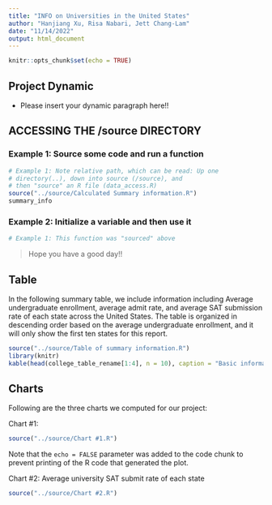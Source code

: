```yaml
---
title: "INFO on Universities in the United States"
author: "Hanjiang Xu, Risa Nabari, Jett Chang-Lam"
date: "11/14/2022"
output: html_document
---
```


```r
knitr::opts_chunk$set(echo = TRUE)
```

## Project Dynamic

* Please insert your dynamic paragraph here!!



## ACCESSING THE /source DIRECTORY
### Example 1: Source some code and run a function
```r
# Example 1: Note relative path, which can be read: Up one
# directory(..), down into source (/source), and 
# then "source" an R file (data_access.R)
source("../source/Calculated Summary information.R")
summary_info
```

### Example 2: Initialize a variable and then use it
```r
# Example 1: This function was "sourced" above
```

> Hope you have a good day!! 

## Table

In the following summary table, we include information including Average undergraduate enrollment, average admit rate, and average SAT submission rate of each state across the United States. The table is organized in descending order based on the average undergraduate enrollment, and it will only show the first ten states for this report. 
```r
source("../source/Table of summary information.R")
library(knitr)
kable(head(college_table_rename[1:4], n = 10), caption = "Basic informaion of Universities of the first ten states based on enrollment" )
```

## Charts
Following are the three charts we computed for our project: 

Chart #1: 

```r
source("../source/Chart #1.R")
```
Note that the `echo = FALSE` parameter was added to the code chunk to prevent printing of the R code that generated the plot.

Chart #2: Average university SAT submit rate of each state
```r
source("../source/Chart #2.R")
```

